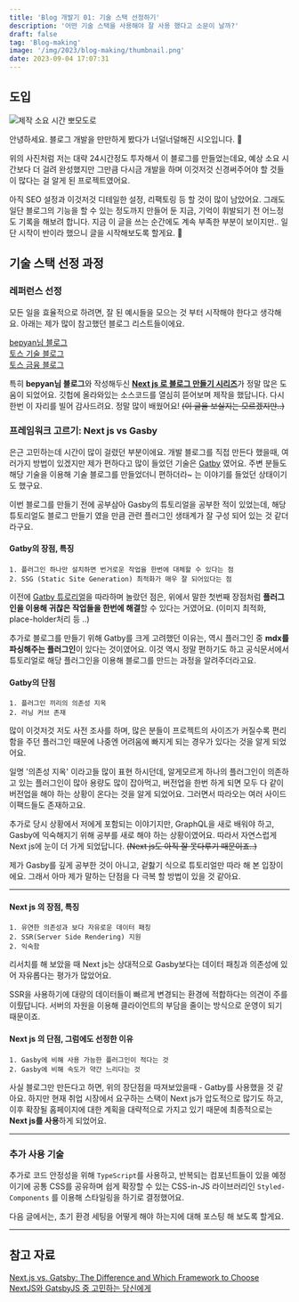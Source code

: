 ```yaml
---
title: 'Blog 개발기 01: 기술 스택 선정하기'
description: '어떤 기술 스택을 사용해야 잘 사용 했다고 소문이 날까?'
draft: false
tag: 'Blog-making'
image: '/img/2023/blog-making/thumbnail.png'
date: 2023-09-04 17:07:31
---
```



## 도입

![제작 소요 시간 뽀모도로](/posts/blog-making-log-01/230904-173518.png)

안녕하세요. 블로그 개발을 만만하게 봤다가 너덜너덜해진 시오입니다. 🥲

위의 사진처럼 저는 대략 24시간정도 투자해서 이 블로그를 만들었는데요, 예상 소요 시간보다 더 걸려 완성했지만 그만큼 다시금 개발을 하며 이것저것 신경써주어야 할 것들이 많다는 걸 알게 된 프로젝트였어요.

아직 SEO 설정과 이것저것 디테일한 설정, 리팩토링 등 할 것이 많이 남았어요. 그래도 일단 블로그의 기능을 할 수 있는 정도까지 만들어 둔 지금, 기억이 휘발되기 전 어느정도 기록을 해보려 합니다. 지금 이 글을 쓰는 순간에도 계속 부족한 부분이 보이지만.. 일단 시작이 반이라 했으니 글을 시작해보도록 할게요. 🎉


## 기술 스택 선정 과정

### 레퍼런스 선정

모든 일을 효율적으로 하려면, 잘 된 예시들을 모으는 것 부터 시작해야 한다고 생각해요. 아래는 제가 많이 참고했던 블로그 리스트들이에요.

[bepyan님 블로그](https://bepyan.github.io/) <br />
[토스 기술 블로그](https://toss.tech/tech) <br />
[토스 금융 블로그](https://toss.tech/tech)

특히 **bepyan님 블로그**와 작성해두신 [**Next js 로 블로그 만들기 시리즈**](https://bepyan.github.io/blog/nextjs-blog)가 정말 많은 도움이 되었어요. 깃헙에 올라와있는 소스코드를 열심히 뜯어보며 제작을 했답니다. 다시한번 이 자리를 빌어 감사드려요. 정말 많이 배웠어요! ~~(이 글을 보실지는 모르겠지만..)~~

### 프레임워크 고르기: Next js vs Gasby

은근 고민하는데 시간이 많이 걸렸던 부분이에요. 개발 블로그를 직접 만든다 했을때, 여러가지 방법이 있겠지만 제가 편하다고 많이 들었던 기술은 [Gatby](https://www.gatsbyjs.com/) 였어요. 주변 분들도 해당 기술을 이용해 기술 블로그를 만들었더니 편하더라~ 는 이야기를 들었던 상태이기도 했구요.


이번 블로그를 만들기 전에 공부삼아 Gasby의 튜토리얼을 공부한 적이 있었는데, 해당 튜토리얼도 블로그 만들기 였을 만큼 관련 플러그인 생태계가 잘 구성 되어 있는 것 같더라구요.

#### Gatby의 장점, 특징

```
1. 플러그인 하나만 설치하면 번거로운 작업을 한번에 대체할 수 있다는 점
2. SSG (Static Site Generation) 최적화가 매우 잘 되어있다는 점
```


이전에 [Gatby 튜로리얼](https://www.gatsbyjs.com/docs/tutorial/)을 따라하며 놀랐던 점은, 위에서 말한 첫번째 장점처럼 **플러그인을 이용해 귀찮은 작업들을 한번에 해결**할 수 있다는 거였어요. (이미지 최적화, place-holder처리 등 ..)

추가로 블로그를 만들기 위해 Gatby를 크게 고려했던 이유는, 역시 플러그인 중 **mdx를 파싱해주는 플러그인**이 있다는 것이였어요. 이것 역시 정말 편하기도 하고 공식문서에서 튜토리얼로 해당 플러그인을 이용해 블로그를 만드는 과정을 알려주더라고요.

#### Gatby의 단점

```
1. 플러그인 끼리의 의존성 지옥
2. 러닝 커브 존재
```

많이 이것저것 저도 사전 조사를 하며, 많은 분들이 프로젝트의 사이즈가 커질수록 편리함을 주던 플러그인 때문에 나중엔 어려움에 빠지게 되는 경우가 있다는 것을 알게 되었어요.

일명 '의존성 지옥' 이라고들 많이 표현 하시던데, 알게모르게 하나의 플러그인이 의존하고 있는 플러그인이 많아 용량도 많이 잡아먹고, 버전업을 한번 하게 되면 모두 다 같이 버전업을 해야 하는 상황이 온다는 것을 알게 되었어요. 그러면서 따라오는 여러 사이드 이팩드들도 존재하고요.

추가로 당시 상황에서 저에게 포함되는 이야기지만, GraphQL을 새로 배워야 하고, Gasby에 익숙해지기 위해 공부를 새로 해야 하는 상황이였어요. 따라서 자연스럽게 Next js에 눈이 더 가게 되었답니다. ~~(Next js도 아직 잘 못다루기 때문이죠..)~~

제가 Gasby를 깊게 공부한 것이 아니고, 겉핧기 식으로 튜토리얼만 따라 해 본 입장이에요. 그래서 아마 제가 말하는 단점을 다 극복 할 방법이 있을 것 같아요.

---

#### Next js 의 장점, 특징

```
1. 유연한 의존성과 보다 자유로운 데이터 패칭
2. SSR(Server Side Rendering) 지원
2. 익숙함
```
리서치를 해 보았을 때 Next js는 상대적으로 Gasby보다는 데이터 패칭과 의존성에 있어 자유롭다는 평가가 많았어요.

SSR을 사용하기에 대량의 데이터들이 빠르게 변경되는 환경에 적합하다는 의견이 주를 이뤘답니다. 서버의 자원을 이용해 클라이언트의 부담을 줄이는 방식으로 운영이 되기 때문이죠.


#### Next js 의 단점, 그럼에도 선정한 이유

```
1. Gasby에 비해 사용 가능한 플러그인이 적다는 것
2. Gasby에 비해 속도가 약간 느리다는 것
```

사실 블로그만 만든다고 하면, 위의 장단점을 따져보았을때 - Gatby를 사용했을 것 같아요. 하지만 현재 취업 시장에서 요구하는 스택이 Next js가 압도적으로 많기도 하고, 이후 확장될 홈페이지에 대한 계획을 대략적으로 가지고 있기 때문에 최종적으로는 **Next js를 사용**하게 되었어요.

---

### 추가 사용 기술

추가로 코드 안정성을 위해 `TypeScript`를 사용하고, 반복되는 컴포넌트들이 있을 예정이기에 공통 CSS를 공유하며 쉽게 확장할 수 있는 CSS-in-JS 라이브러리인 `Styled-Components` 를 이용해 스타일링을 하기로 결정했어요.

다음 글에서는, 초기 환경 세팅을 어떻게 해야 하는지에 대해 포스팅 해 보도록 할게요.

---
## 참고 자료
[Next.js vs. Gatsby: The Difference and Which Framework to Choose](https://ninetailed.io/blog/next-js-vs-gatsby/) <br />
[NextJS와 GatsbyJS 중 고민하는 당신에게](https://shylog.com/which-is-better-nextjs-or-gatsbyjs/)